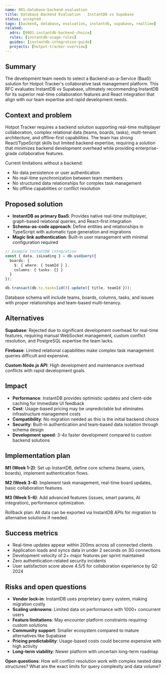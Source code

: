 ```yaml
---
name: 001-database-backend-evaluation
title: Database Backend Evaluation - InstantDB vs Supabase
status: accepted
tags: [backend, database, evaluation, instantdb, supabase, realtime]
related:
  adrs: [0001-instantdb-backend-choice]
  rules: [instantdb-usage-rules]
  guides: [instantdb-integration-guide]
  projects: [hotpot-tracker-overview]
---
```


## Summary

The development team needs to select a Backend-as-a-Service (BaaS) solution for Hotpot Tracker's collaborative task management platform. This RFC evaluates InstantDB vs Supabase, ultimately recommending InstantDB for its superior real-time collaboration features and React integration that align with our team expertise and rapid development needs.

## Context and problem

Hotpot Tracker requires a backend solution supporting real-time multiplayer collaboration, complex relational data (teams, boards, tasks), multi-tenant architecture, and offline-first capabilities. The team has strong React/TypeScript skills but limited backend expertise, requiring a solution that minimizes backend development overhead while providing enterprise-grade collaborative features.

Current limitations without a backend:

- No data persistence or user authentication
- No real-time synchronization between team members
- No structured data relationships for complex task management
- No offline capabilities or conflict resolution

## Proposed solution

- **InstantDB as primary BaaS**: Provides native real-time multiplayer, graph-based relational queries, and React-first integration
- **Schema-as-code approach**: Define entities and relationships in TypeScript with automatic type generation and migrations
- **Magic link authentication**: Built-in user management with minimal configuration required

```typescript
// Example InstantDB integration
const { data, isLoading } = db.useQuery({
  boards: {
    $: { where: { teamId } },
    columns: { tasks: {} }
  }
});

db.transact(db.tx.tasks[id()].update({ title, teamId }));
```

Database schema will include teams, boards, columns, tasks, and issues with proper relationships and team-based multi-tenancy.

## Alternatives

**Supabase**: Rejected due to significant development overhead for real-time features, requiring manual WebSocket management, custom conflict resolution, and PostgreSQL expertise the team lacks.

**Firebase**: Limited relational capabilities make complex task management queries difficult and expensive.

**Custom Node.js API**: High development and maintenance overhead conflicts with rapid development goals.

## Impact

- **Performance**: InstantDB provides optimistic updates and client-side caching for immediate UI feedback
- **Cost**: Usage-based pricing may be unpredictable but eliminates infrastructure management costs
- **Compatibility**: No migration needed as this is the initial backend choice
- **Security**: Built-in authentication and team-based data isolation through schema design
- **Development speed**: 3-4x faster development compared to custom backend solutions

## Implementation plan

**M1 (Week 1-2)**: Set up InstantDB, define core schema (teams, users, boards), implement authentication flows.

**M2 (Week 3-4)**: Implement task management, real-time board updates, basic collaboration features.

**M3 (Week 5-6)**: Add advanced features (issues, smart params, AI integration), performance optimization.

Rollback plan: All data can be exported via InstantDB APIs for migration to alternative solutions if needed.

## Success metrics

- Real-time updates appear within 200ms across all connected clients
- Application loads and syncs data in under 2 seconds on 3G connections
- Development velocity of 2+ major features per sprint maintained
- Zero authentication-related security incidents
- User satisfaction score above 4.5/5 for collaboration experience by Q2 2024

## Risks and open questions

- **Vendor lock-in**: InstantDB uses proprietary query system, making migration costly
- **Scaling unknowns**: Limited data on performance with 1000+ concurrent users
- **Feature limitations**: May encounter platform constraints requiring custom solutions
- **Community support**: Smaller ecosystem compared to mature alternatives like Supabase
- **Pricing predictability**: Usage-based costs could become expensive with high activity
- **Long-term viability**: Newer platform with uncertain long-term roadmap

**Open questions**: How will conflict resolution work with complex nested data structures? What are the exact limits for query complexity and data volume?